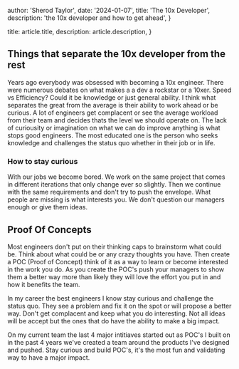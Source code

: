 
  author: 'Sherod Taylor',
  date: '2024-01-07',
  title: 'The 10x Developer',
  description: 'the 10x developer and how to get ahead',
}

  title: article.title,
  description: article.description,
}


## Things that separate the 10x developer from the rest

Years ago everybody was obsessed with becoming a 10x engineer. There were numerous debates on what makes a
a dev a rockstar or a 10xer. Speed vs Efficiency? Could it be knowledge or just general ability.
I think what separates the great from the average is their ability to work ahead or be curious.
A lot of engineers get complacent or see the average workload from their team and decides thats the
level we should operate on. The lack of curiousity or imagination on what we can do improve anything
is what stops good engineers. The most educated one is the person who seeks knowledge and challenges
the status quo whether in their job or in life.

### How to stay curious

With our jobs we become bored. We work on the same project that comes in different iterations that
only change ever so slightly. Then we continue with the same requirements and don't try to push the
envelope. What people are missing is what interests you. We don't question our managers enough
or give them ideas.

## Proof Of Concepts

Most engineers don't put on their thinking caps to brainstorm what could be.
Think about what could be or any crazy thoughts you have. Then create a POC (Proof of Concept)
think of it as a way to learn or become interested in the work you do. As you create the POC's
push your managers to show them a better way more than likely they will love the
effort you put in and how it benefits the team.

In my career the best engineers I know stay curious and challenge the status quo.
They see a problem and fix it on the spot or will propose a better way.
Don't get complacent and keep what you do interesting. Not all ideas will be accept but the ones
that do have the ability to make a big impact.

On my current team the last 4 major intitiaves started out as POC's I built on in the past 4 years
we've created a team around the products I've designed and pushed. Stay curious and
build POC's, it's the most fun and validating way to have a major impact.
